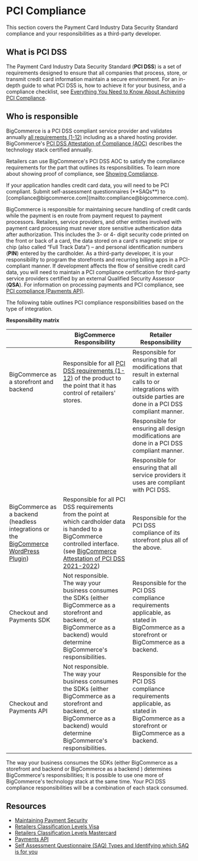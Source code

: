 # PCI Compliance

This section covers the Payment Card Industry Data Security Standard compliance and your responsibilities as a third-party developer.

## What is PCI DSS

The Payment Card Industry Data Security Standard (**PCI DSS**) is a set of requirements designed to ensure that all companies that process, store, or transmit credit card information maintain a secure environment. For an in-depth guide to what PCI DSS is, how to achieve it for your business, and a compliance checklist, see [Everything You Need to Know About Achieving PCI Compliance](https://www.bigcommerce.com/articles/ecommerce/pci-compliance/).

## Who is responsible

BigCommerce is a PCI DSS compliant service provider and validates annually [all requirements (1-12)](https://www.pcisecuritystandards.org/pci_security/standards_overview) including as a shared hosting provider. BigCommerce's [PCI DSS Attestation of Compliance (AOC)](https://security.bigcommerce.com/?itemUid=53e1508c-665e-45a8-9ce0-03fdf9ae1efb&source=documents_card) describes the technology stack certified annually. 

Retailers can use BigCommerce's PCI DSS AOC to satisfy the compliance requirements for the part that outlines its responsibilities. To learn more about showing proof of compliance, see [Showing Compliance](https://support.bigcommerce.com/s/article/PCI-Compliance#how).

<Callout type="info">
  If your application handles credit card data, you will need to be PCI compliant. Submit self-assessment questionnaires (**SAQs**) to [compliance@bigcommerce.com](mailto:compliance@bigcommerce.com).
</Callout>

BigCommerce is responsible for maintaining secure handling of credit cards while the payment is en route from payment request to payment processors. Retailers, service providers, and other entities involved with payment card processing must never store sensitive authentication data after authorization. This includes the 3- or 4- digit security code printed on the front or back of a card, the data stored on a card's magnetic stripe or chip (also called “Full Track Data”) – and personal identification numbers (**PIN**) entered by the cardholder. As a third-party developer, it is your responsibility to program the storefronts and recurring billing apps in a PCI-compliant manner. If development affects the flow of sensitive credit card data, you will need to maintain a PCI compliance certification for third-party service providers certified by an external Qualified Security Assessor (**QSA**). For information on processing payments and PCI compliance, see [PCI compliance (Payments API)](/api-docs/store-management/payments-api-overview#pci-compliance).

The following table outlines PCI compliance responsibilities based on the type of integration.

**Responsibility matrix**

| |BigCommerce Responsibility |Retailer Responsibility |
|--|--|--|
| BigCommerce as a storefront and backend | Responsible for all [PCI DSS requirements (1-12)](https://www.pcisecuritystandards.org/pci_security/maintaining_payment_security) of the product to the point that it has control of retailers' stores. | Responsible for ensuring that all modifications that result in external calls to or integrations with outside parties are done in a PCI DSS compliant manner. |
||| Responsible for ensuring all design modifications are done in a PCI DSS compliant manner.|
||| Responsible for ensuring that all service providers it uses are compliant with PCI DSS.|
| BigCommerce as a backend (headless integrations or the [BigCommerce WordPress Plugin](https://wordpress.org/plugins/bigcommerce/)) | Responsible for all PCI DSS requirements from the point at which cardholder data is handed to a BigCommerce controlled interface. (see [BigCommerce Attestation of PCI DSS 2021-2022](https://support.mybigcommerce.com/content/dojo/BigCommerce_2021_PCI_DSS_v3_2_1_Service_Provider_AOC-1.pdf)) | Responsible for the PCI DSS compliance of its storefront plus all of the above. |
| Checkout and Payments SDK | Not responsible. <br /> The way your business consumes the SDKs (either BigCommerce as a storefront and backend, or BigCommerce as a backend) would determine BigCommerce's responsibilities. | Responsible for the PCI DSS compliance requirements applicable, as stated in BigCommerce as a storefront or BigCommerce as a backend.|
| Checkout and Payments API | Not responsible. <br /> The way your business consumes the SDKs (either BigCommerce as a storefront and backend, or BigCommerce as a backend) would determine BigCommerce's responsibilities. |  Responsible for the PCI DSS compliance requirements applicable, as stated in BigCommerce as a storefront or BigCommerce as a backend. |

<Callout type="info">
  The way your business consumes the SDKs (either BigCommerce as a storefront and backend or BigCommerce as a backend ) determines BigCommerce's  responsibilities; It is possible to use one more of BigCommerce's technology stack at the same time. Your PCI DSS compliance responsibilities will be a combination of each stack consumed.
</Callout>


## Resources

- [Maintaining Payment Security](https://www.pcisecuritystandards.org/pci_security/maintaining_payment_security)
- [Retailers Classification Levels Visa](https://usa.visa.com/support/small-business/security-compliance.html#3)
- [Retailers Classification Levels Mastercard](https://www.mastercard.us/en-us/retailers/safety-security/security-recommendations/retailers-need-to-know.html)
- [Payments API](/api-docs/store-management/payments-api-overview)
- [Self Assessment Questionnaire (SAQ) Types and Identifying which SAQ is for you](https://www.pcisecuritystandards.org/documents/SAQ-InstrGuidelines-v3_2_1.pdf?agreement=true&time=1562173376464)
